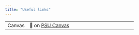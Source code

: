 ```yaml
---
title: "Useful links"
---
```


|                            |                                                                                                                                      |
|----------------------------|--------------------------------------------------------------------------------------------------------------------------------------|
| Canvas        | 🔗 on [PSU Canvas](https://canvas.pdx.edu)                                                                  |